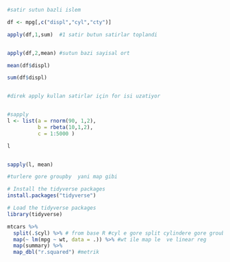 ```r
#satir sutun bazli islem

df <- mpg[,c("displ","cyl","cty")]

apply(df,1,sum)  #1 satir butun satirlar toplandi


apply(df,2,mean) #sutun bazi sayisal ort

mean(df$displ)

sum(df$displ)



```


```r

#direk apply kullan satirlar için for isi uzatiyor


#sapply
l <- list(a = rnorm(90, 1,2), 
          b = rbeta(10,1,2), 
          c = 1:5000 )

l


sapply(l, mean) 

```
```r
#turlere gore groupby  yani map gibi 

# Install the tidyverse packages
install.packages("tidyverse")

# Load the tidyverse packages
library(tidyverse)

```



```r
mtcars %>%
  split(.$cyl) %>% # from base R #cyl e gore split cylindere gore grouby
  map(~ lm(mpg ~ wt, data = .)) %>% #wt ile map le  ve linear reg
  map(summary) %>%
  map_dbl("r.squared") #metrik



```


